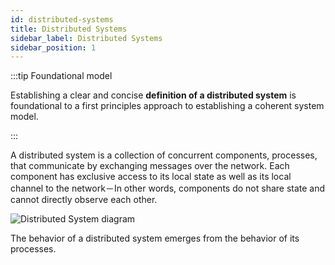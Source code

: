```yaml
---
id: distributed-systems
title: Distributed Systems
sidebar_label: Distributed Systems
sidebar_position: 1
---
```



:::tip Foundational model

Establishing a clear and concise **definition of a distributed system** is foundational to a first principles approach to establishing a coherent system model.

:::

A distributed system is a collection of concurrent components, processes, that communicate by exchanging messages over the network.
Each component has exclusive access to its local state as well as its local channel to the network－In other words, components do not share state and cannot directly observe each other.

<LabeledDiagram>
  <img src="/img/distributed-system.svg" alt="Distributed System diagram" />
</LabeledDiagram>

The behavior of a distributed system emerges from the behavior of its processes.
